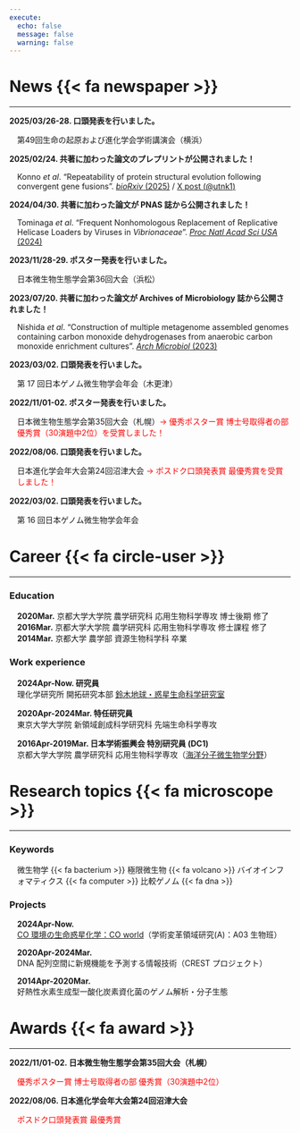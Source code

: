 ```yaml
---
execute:
  echo: false
  message: false
  warning: false
---
```


# News {{< fa newspaper >}}

---

::: {.scroll-box}

**2025/03/26-28. 口頭発表を行いました。**<br>
<div style="margin-left: 1em;">
第49回生命の起原および進化学会学術講演会（横浜）
</div>

**2025/02/24. 共著に加わった論文のプレプリントが公開されました！**<br>
<div style="margin-left: 1em;">
Konno *et al*. "Repeatability of protein structural evolution following convergent gene fusions". [*bioRxiv* (2025)](https://doi.org/10.1101/2025.02.23.639786) / [X post (@utnk1)](https://x.com/utnk1/status/1894018943267795408)
</div>

**2024/04/30. 共著に加わった論文が PNAS 誌から公開されました！**<br>
<div style="margin-left: 1em;">
Tominaga *et al*. "Frequent Nonhomologous Replacement of Replicative Helicase Loaders by Viruses in *Vibrionaceae*". [*Proc Natl Acad Sci USA* (2024)](https://doi.org/10.1073/pnas.2317954121)
</div>

**2023/11/28-29. ポスター発表を行いました。**<br>
<div style="margin-left: 1em;">
日本微生物生態学会第36回大会（浜松）
</div>

**2023/07/20. 共著に加わった論文が Archives of Microbiology 誌から公開されました！**<br>
<div style="margin-left: 1em;">
Nishida *et al*. "Construction of multiple metagenome assembled genomes containing carbon monoxide dehydrogenases from anaerobic carbon monoxide enrichment cultures". [*Arch Microbiol* (2023)](https://doi.org/10.1007/s00203-023-03635-4)
</div>

**2023/03/02. 口頭発表を行いました。**<br>
<div style="margin-left: 1em;">
第 17 回日本ゲノム微生物学会年会（木更津）
</div>

**2022/11/01-02. ポスター発表を行いました。**<br>
<div style="margin-left: 1em;">
日本微生物生態学会第35回大会（札幌）<span style="color:red">→ 優秀ポスター賞 博士号取得者の部 優秀賞（30演題中2位）を受賞しました！</span><br>
</div>

**2022/08/06. 口頭発表を行いました。**<br>
<div style="margin-left: 1em;">
日本進化学会年大会第24回沼津大会 <span style="color:red">→ ポスドク口頭発表賞 最優秀賞を受賞しました！</span><br>
</div>

**2022/03/02. 口頭発表を行いました。**<br>
<div style="margin-left: 1em;">
第 16 回日本ゲノム微生物学会年会
</div>

:::

# Career {{< fa circle-user >}}

---

### Education

<div style="margin-left: 1em;">

**2020Mar.** 京都大学大学院 農学研究科 応用生物科学専攻 博士後期 修了<br>
**2016Mar.** 京都大学大学院 農学研究科 応用生物科学専攻 修士課程 修了<br>
**2014Mar.** 京都大学 農学部 資源生物科学科 卒業<br>

</div>

### Work experience

<div style="margin-left: 1em;">

**2024Apr-Now. 研究員**<br>
理化学研究所 開拓研究本部 [鈴木地球・惑星生命科学研究室](https://suzukimicrobe.riken.jp/)

**2020Apr-2024Mar. 特任研究員**<br>
東京大学大学院 新領域創成科学研究科 先端生命科学専攻

**2016Apr-2019Mar. 日本学術振興会 特別研究員 (DC1)**<br>
京都大学大学院 農学研究科 応用生物科学専攻（[海洋分子微生物学分野](http://www.google.com/url?q=http%3A%2F%2Fwww.microbiology.marine.kais.kyoto-u.ac.jp%2F&sa=D&sntz=1&usg=AOvVaw1hlrXyxdodQNS_s643cNXA)）

</div>

# Research topics {{< fa microscope >}}

---

### Keywords

<div style="margin-left: 1em;">

微生物学 {{< fa bacterium >}} 極限微生物 {{< fa volcano >}} バイオインフォマティクス {{< fa computer >}} 比較ゲノム {{< fa dna >}}

</div>

### Projects

<div style="margin-left: 1em;">

**2024Apr-Now.**<br>
[CO 環境の生命惑星化学：CO world](https://co-world.jp/)（学術変革領域研究(A)：A03 生物班）

**2020Apr-2024Mar.**<br>
DNA 配列空間に新規機能を予測する情報技術（CREST プロジェクト）

**2014Apr-2020Mar.**<br>
好熱性水素生成型一酸化炭素資化菌のゲノム解析・分子生態

</div>

# Awards {{< fa award >}}

---

**2022/11/01-02. 日本微生物生態学会第35回大会（札幌）**<br>
<div style="margin-left: 1em;">
<span style="color:red">優秀ポスター賞 博士号取得者の部 優秀賞（30演題中2位）</span><br>
</div>

**2022/08/06. 日本進化学会年大会第24回沼津大会**<br>
<div style="margin-left: 1em;">
<span style="color:red">ポスドク口頭発表賞 最優秀賞</span><br>
</div>
